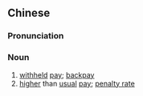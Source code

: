 {{also|补薪}}
==Chinese==
{{zh-forms|s=补薪}}

===Pronunciation===
{{zh-pron
|m=bǔxīn
|cat=n
}}

===Noun===
{{zh-noun}}

# [[withheld]] [[pay]]; [[backpay]]
# [[higher]] than [[usual]] [[pay]]; [[penalty rate]]